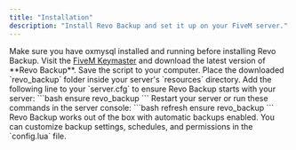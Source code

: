 ```yaml
---
title: "Installation"
description: "Install Revo Backup and set it up on your FiveM server."
---
```


<Info>
  Make sure you have oxmysql installed and running before installing Revo Backup.
</Info>

<Steps>
  <Step title="Download Revo Backup">
    Visit the <a href="https://keymaster.fivem.net/" target="_blank">FiveM Keymaster</a> and download the latest version of **Revo Backup**. Save the script to your computer.
  </Step>
  
  <Step title="Add to Resources">
    Place the downloaded `revo_backup` folder inside your server's `resources` directory.
  </Step>
  
  <Step title="Configure server.cfg">
    Add the following line to your `server.cfg` to ensure Revo Backup starts with your server:
    ```bash
      ensure revo_backup
    ```
  </Step>
  
  <Step title="Start the Resource">
    Restart your server or run these commands in the server console:
    ```bash
      refresh
      ensure revo_backup
    ```
  </Step>
</Steps>

<Tip>
  Revo Backup works out of the box with automatic backups enabled. You can customize backup settings, schedules, and permissions in the `config.lua` file.
</Tip>
